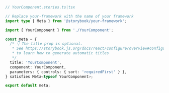 ```ts
// YourComponent.stories.ts|tsx

// Replace your-framework with the name of your framework
import type { Meta } from '@storybook/your-framework';

import { YourComponent } from './YourComponent';

const meta = {
  /* 👇 The title prop is optional.
   * See https://storybook.js.org/docs/react/configure/overview#configure-story-loading
   * to learn how to generate automatic titles
   */
  title: 'YourComponent',
  component: YourComponent,
  parameters: { controls: { sort: 'requiredFirst' } },
} satisfies Meta<typeof YourComponent>;

export default meta;
```
